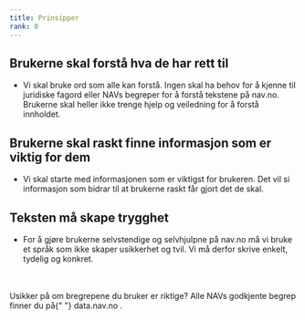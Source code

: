 ```yaml
---
title: Prinsipper
rank: 0
---
```



## Brukerne skal forstå hva de har rett til

- Vi skal bruke ord som alle kan forstå. Ingen skal ha behov for å kjenne til juridiske fagord eller NAVs begreper for å forstå tekstene på nav.no. Brukerne skal heller ikke trenge hjelp og veiledning for å forstå innholdet.

## Brukerne skal raskt finne informasjon som er viktig for dem

- Vi skal starte med informasjonen som er viktigst for brukeren. Det vil si informasjon som bidrar til at brukerne raskt får gjort det de skal.

## Teksten må skape trygghet

- For å gjøre brukerne selvstendige og selvhjulpne på nav.no må vi bruke et språk som ikke skaper usikkerhet og tvil. Vi må derfor skrive enkelt, tydelig og konkret.

<br />
<br />

<Alertstripe type="info">
  Usikker på om bregrepene du bruker er riktige? Alle NAVs godkjente begrep
  finner du på{" "}
  <Lenke href="https://data.nav.no/?size=n_30_n&filters%5B0%5D%5Bfield%5D=tittel&filters%5B0%5D%5Bvalues%5D%5B0%5D=&filters%5B0%5D%5Btype%5D=any&filters%5B1%5D%5Bfield%5D=format&filters%5B1%5D%5Bvalues%5D%5B0%5D=godkjent_begrep&filters%5B1%5D%5Btype%5D=all">
    data.nav.no
  </Lenke>
  .
</Alertstripe>
